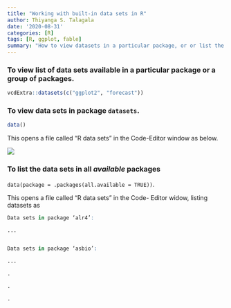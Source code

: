 ```yaml
---
title: "Working with built-in data sets in R"
author: Thiyanga S. Talagala
date: '2020-08-31'
categories: [R]
tags: [R, ggplot, fable]
summary: "How to view datasets in a particular package, or or list the available data sets? "
---
```


### To view list of data sets available in a particular package or a group of packages.


```r
vcdExtra::datasets(c("ggplot2", "forecast"))
```


### To view data sets in package `datasets`. 

```r
data() 
```

This opens a file called "R data sets" in the Code-Editor window as below.

![](datafiles.png)

### To list the data sets in all *available* packages

`data(package = .packages(all.available = TRUE))`.


This opens a file called "R data sets" in the Code- Editor widow, listing datasets as

```r
Data sets in package ‘alr4’:

...


Data sets in package ‘asbio’:

...

.

.

.

```